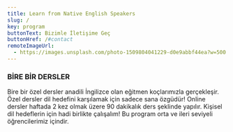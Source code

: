 ```yaml
---
title: Learn from Native English Speakers
slug: /
key: program
buttonText: Bizimle İletişime Geç
buttonHref: /#contact
remoteImageUrl:
  - https://images.unsplash.com/photo-1509804041229-d0e9abbf44ea?w=500
---
```


### BİRE BİR DERSLER

Bire bir özel dersler anadili İngilizce olan eğitmen koçlarımızla gerçekleşir. Özel dersler dil hedefini karşılamak için sadece sana özgüdür! Online dersler haftada 2 kez olmak üzere 90 dakikalık ders şeklinde yapılır. Kişisel dil hedeflerin için hadi birlikte çalışalım! Bu program orta ve ileri seviyeli öğrencilerimiz içindir.
